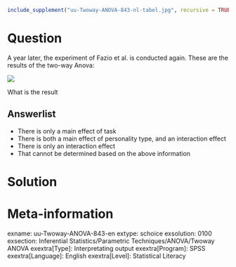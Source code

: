 ```r
include_supplement("uu-Twoway-ANOVA-843-nl-tabel.jpg", recursive = TRUE)
```

Question
========
A year later, the experiment of Fazio et al. is conducted again. These are the results of the two-way Anova:

![](uu-Twoway-ANOVA-843-nl-tabel.jpg)

What is the result

Answerlist
----------
* There is only a main effect of task
* There is both a main effect of personality type, and an interaction effect
* There is only an interaction effect
* That cannot be determined based on the above information


Solution
========

Meta-information
================
exname: uu-Twoway-ANOVA-843-en
extype: schoice
exsolution: 0100
exsection: Inferential Statistics/Parametric Techniques/ANOVA/Twoway ANOVA
exextra[Type]: Interpretating output
exextra[Program]: SPSS
exextra[Language]: English
exextra[Level]: Statistical Literacy